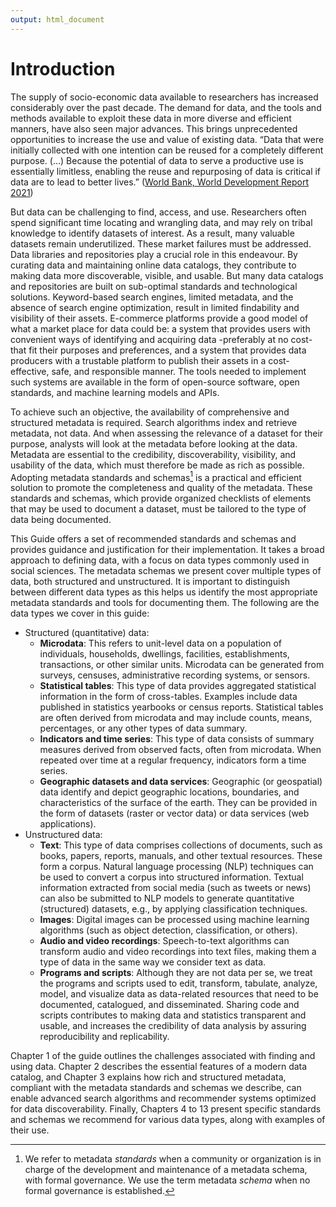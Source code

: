 ---
output: html_document
---

# Introduction {-}

The supply of socio-economic data available to researchers has increased considerably over the past decade. The demand for data, and the tools and methods available to exploit these data in more diverse and efficient manners, have also seen major advances. This brings unprecedented opportunities to increase the use and value of existing data. "Data that were initially collected with one intention can be reused for a completely different purpose. (…) Because the potential of data to serve a productive use is essentially limitless, enabling the reuse and repurposing of data is critical if data are to lead to better lives.” ([World Bank, World Development Report 2021](https://www.worldbank.org/en/publication/wdr2021)) 

But data can be challenging to find, access, and use. Researchers often spend significant time locating and wrangling data, and may rely on tribal knowledge to identify datasets of interest. As a result, many valuable datasets remain underutilized. These market failures must be addressed. Data libraries and repositories play a crucial role in this endeavour. By curating data and maintaining online data catalogs, they contribute to making data more discoverable, visible, and usable. But many data catalogs and repositories are built on sub-optimal standards and technological solutions. Keyword-based search engines, limited metadata, and the absence of search engine optimization, result in limited findability and visibility of their assets. E-commerce platforms provide a good model of what a market place for data could be: a system that provides users with convenient ways of identifying and acquiring data -preferably at no cost- that fit their purposes and preferences, and a system that provides data producers with a trustable platform to publish their assets in a cost-effective, safe, and responsible manner. The tools needed to implement such systems are available in the form of open-source software, open standards, and machine learning models and APIs. 

To achieve such an objective, the availability of comprehensive and structured metadata is required. Search algorithms index and retrieve metadata, not data. And when assessing the relevance of a dataset for their purpose, analysts will look at the metadata before looking at the data. Metadata are essential to the credibility, discoverability, visibility, and usability of the data, which must therefore be made as rich as possible. Adopting metadata standards and schemas[^1] is a practical and efficient solution to promote the completeness and quality of the metadata. These standards and schemas, which provide organized checklists of elements that may be used to document a dataset, must be tailored to the type of data being documented. 

This Guide offers a set of recommended standards and schemas and provides guidance and justification for their implementation. It takes a broad approach to defining data, with a focus on data types commonly used in social sciences. The metadata schemas we present cover multiple types of data, both structured and unstructured. It is important to distinguish between different data types as this helps us identify the most appropriate metadata standards and tools for documenting them. The following are the data types we cover in this guide:

- Structured (quantitative) data:
   - **Microdata**: This refers to unit-level data on a population of individuals, households, dwellings, facilities, establishments, transactions, or other similar units. Microdata can be generated from surveys, censuses, administrative recording systems, or sensors.
   - **Statistical tables**: This type of data provides aggregated statistical information in the form of cross-tables. Examples include data published in statistics yearbooks or census reports. Statistical tables are often derived from microdata and may include counts, means, percentages, or any other types of data summary.
   - **Indicators and time series**: This type of data consists of summary measures derived from observed facts, often from microdata. When repeated over time at a regular frequency, indicators form a time series.
   - **Geographic datasets and data services**: Geographic (or geospatial) data identify and depict geographic locations, boundaries, and characteristics of the surface of the earth. They can be provided in the form of datasets (raster or vector data) or data services (web applications).

- Unstructured data:
   - **Text**: This type of data comprises collections of documents, such as books, papers, reports, manuals, and other textual resources. These form a corpus. Natural language processing (NLP) techniques can be used to convert a corpus into structured information. Textual information extracted from social media (such as tweets or news) can also be submitted to NLP models to generate quantitative (structured) datasets, e.g., by applying classification techniques.
   - **Images**: Digital images can be processed using machine learning algorithms (such as object detection, classification, or others).
   - **Audio and video recordings**: Speech-to-text algorithms can transform audio and video recordings into text files, making them a type of data in the same way we consider text as data.
   - **Programs and scripts**: Although they are not data per se, we treat the programs and scripts used to edit, transform, tabulate, analyze, model, and visualize data as data-related resources that need to be documented, catalogued, and disseminated. Sharing code and scripts contributes to making data and statistics transparent and usable, and increases the credibility of data analysis by assuring reproducibility and replicability.

Chapter 1 of the guide outlines the challenges associated with finding and using data. Chapter 2 describes the essential features of a modern data catalog, and Chapter 3 explains how rich and structured metadata, compliant with the metadata standards and schemas we describe, can enable advanced search algorithms and recommender systems optimized for data discoverability. Finally, Chapters 4 to 13 present specific standards and schemas we recommend for various data types, along with examples of their use.

[^1]: We refer to metadata *standards* when a community or organization is in charge of the development and maintenance of a metadata schema, with formal governance. We use the term metadata *schema* when no formal governance is established.  
